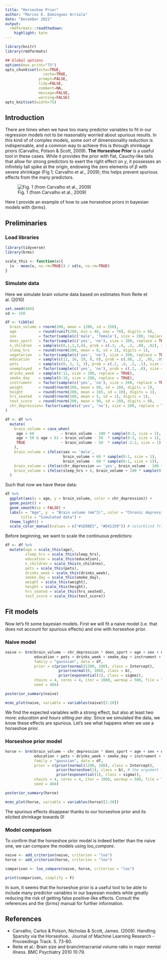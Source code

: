 ```yaml
---
title: "Horseshoe Prior"
author: "Marcos E. Dominguez Arriola"
date: "December 2021"
output:
  rmdformats::readthedown:
    highlight: kate
---
```



```r
library(knitr)
library(rmdformats)

## Global options
options(max.print="75")
opts_chunk$set(echo=TRUE,
	             cache=TRUE,
               prompt=FALSE,
               tidy=FALSE,
               comment=NA,
               message=FALSE,
               warning=FALSE)
opts_knit$set(width=75)
```

## Introduction  

There are times when we have too many predictor variables to fit in our regression models not to be reasonably worried about spurious results. In this kind of of complex models, some sort of dimensionality reduction is indispensable, and a common way to achieve this is through shrinkage priors (Carvalho, Polson & Scott, 2009). **The Horseshoe Prior** is a useful tool in these cases. While it provides the prior with flat, Cauchy-like tails that allow for strong predictors to exert the right effect on $y$, it possesses an infinitely tall spike at the origin, endowing the zero elements of $\beta$ with severe shrinkage (Fig 1; Carvalho et al., 2009); this helps prevent spurious effects from the many predictors.  

![Fig. 1 (from Carvalho et al., 2009)](/home/elidom/Documents/R/Statistics/pics/fig_1.png)  
    
Here I provide an example of how to use horseshoe priors in bayesian models with {brms}. 

## Preliminaries  
### Load libraries  

```r
library(tidyverse)
library(brms)
```

```r
scale_this <- function(x){
  (x - mean(x, na.rm=TRUE)) / sd(x, na.rm=TRUE)
}
```

### Simulate data    

Here we simulate brain volume data based on estimates from Reite et al. (2010)  

```r
set.seed(404)
sd <- 150

df <- tibble(
  brain_volume = rnorm(200, mean = 1200, sd = 150),
  age          = round(runif(200, min = 40, max = 70), digits = 0),
  sex          = factor(sample(c('male', 'female'), size = 200, replace = TRUE)),
  does_sport   = factor(sample(c('yes', 'no'), size = 200, replace = TRUE)),
  n_children   = sample(c(0,1,2,3,4), prob = c(.3, .4, .2, .08, .02), size = 200, replace = TRUE),
  sleep_hrs    = round(rnorm(200, mean = 8, sd = 1), digits = 1),
  vegetarian   = factor(sample(c('yes', 'no'), size = 200, replace = TRUE, prob = c(.1, .9))),
  education    = sample(c(12, 16, 19, 9, 6), prob = c(.68, .2, .05, .05, .2), replace = TRUE, size = 200),
  pets         = sample(c(0, 1, 2, 3), prob = c(.2, .4, .3, .1), size = 200, replace = TRUE),
  unemployed   = factor(sample(c('yes', 'no'), prob = c(.2, .8), size = 200, replace = TRUE)),
  drinks_week  = sample(0:12, size = 200, replace = TRUE),
  smoke_day    = sample(0:10, size = 200, replace = TRUE),
  instrument   = factor(sample(c('yes', 'no'), size = 200, replace = TRUE)),
  weight       = round(rnorm(200, mean = 80, sd = 10), digits = 1),
  height       = round(rnorm(200, mean = 165, sd = 10), digits = 1),
  hrs_seated   = round(rnorm(200, mean = 5, sd = 1), digits = 1),
  test_score   = round(rnorm(200, mean = 90, sd = 20), digits = 0),
  chr_depression= factor(sample(c('yes', 'no'), size = 200, replace = TRUE))
)

df <- df %>% 
  mutate(
    brain_volume = case_when(
     age > 60            ~ brain_volume - 100 * sample(0:3, size = 1),
     age > 50 & age < 61 ~ brain_volume - 50  * sample(0:3, size = 1),
     TRUE                ~ brain_volume - 50  * sample(-2:2, size = 1)
    ),
    brain_volume = ifelse(sex == 'male', 
                          brain_volume + 60 * sample(0:1, size = 1),
                          brain_volume - 60 * sample(0:1, size = 1)),
    brain_volume = ifelse(chr_depression == 'yes', brain_volume - 100 * sample(1:4), brain_volume),
    brain_volume = ifelse(sleep_hrs > 8, brain_volume + 100 * sample(0:2, size = 1), brain_volume)
  )
```  

Such that now we have these data:  
```r
df %>% 
  ggplot(aes(x = age, y = brain_volume, color = chr_depression)) +
  geom_point() +
  geom_smooth(se = FALSE) +
  labs(x = "Age", y  = "Brain volume (mm^3)", color = "Chronic depression",
       title = "Simulated data") +
  theme_light() +
  scale_color_manual(values = c("#1E88E5", "#D41159")) # colorblind friendly 
```

Before beginning, we want to scale the continuous predictors:  
```r
df <- df %>% 
  mutate(age = scale_this(age),
         sleep_hrs = scale_this(sleep_hrs),
         education = scale_this(education),
         n_children = scale_this(n_children),
         pets = scale_this(pets),
         drinks_week = scale_this(drinks_week),
         smoke_day = scale_this(smoke_day),
         weight = scale_this(weight),
         height = scale_this(height),
         hrs_seated = scale_this(hrs_seated),
         test_score = scale_this(test_score))
```


## Fit models

Now let's fit some bayesian models. First we will fit a naive model (i.e. that does not account for spurious effects) and one with horseshoe prior.   

### Naive model  
```r
naive <- brm(brain_volume ~ chr_depression * does_sport + age + sex + n_children + unemployed + sleep_hrs + vegetarian + 
             education + pets + drinks_week + smoke_day + instrument + weight * height + hrs_seated + test_score,
             family = "gaussian", data = df,
             prior = c(prior(normal(1200, 100), class = Intercept),
                        prior(normal(0, 100), class = b),
                        prior(exponential(1), class = sigma)),
             chains = 4, cores = 4, iter = 1000, warmup = 500, file = "models/vign_4.brm",
             seed = 404)

posterior_summary(naive)

mcmc_plot(naive, variable = variables(naive)[2:20])
```  

We find the expected variables with a strong effect, but also at least two more: *education* and *hours sitting per day*. Since we simulated the data, we know these effects are spurious. Let's see what happens when we use a horseshoe prior.   

### Horseshoe prior model   
```r
horse <- brm(brain_volume ~ chr_depression * does_sport + age + sex + n_children + unemployed + sleep_hrs + vegetarian + 
             education + pets + drinks_week + smoke_day + instrument + weight * height + hrs_seated + test_score,
             family = "gaussian", data = df,
             prior = c(prior(normal(1200, 100), class = Intercept),
                       prior(horseshoe(1), class = b), # the argument in the horseshoe function is usually set to 1 for optimal results
                       prior(exponential(1), class = sigma)),
             chains = 4, cores = 4, iter = 1000, warmup = 500, file = "models/vign_5.brm",
             seed = 404)

posterior_summary(horse)

mcmc_plot(horse, variable = variables(horse)[2:20])
```  
  
The spurious effects disappear thanks to our horseshoe prior and its elicited shrinkage towards 0!  

### Model comparison  

To confirm that the horseshoe prior model is indeed better than the naive one, we can compare the models using *loo_compare*.  
```r
naive <- add_criterion(naive, criterion = "loo")
horse <- add_criterion(horse, criterion = "loo")

comparison <- loo_compare(naive, horse, criterion = "loo")

print(comparison, simplify = F)
```  
  
In sum, it seems that the horseshoe prior is a useful tool to be able to include many predictor variables in our bayesian models while greatly reducing the risk of getting false positive-like effects. Consult the references and the {brms} manual for further information.   

## References

- Carvalho, Carlos & Polson, Nicholas & Scott, James. (2009). Handling Sparsity via the Horseshoe.. Journal of Machine Learning Research - Proceedings Track. 5. 73-80.  
- Reite et al.: Brain size and brain/intracranial volume ratio in major mental illness. BMC Psychiatry 2010 10:79.


